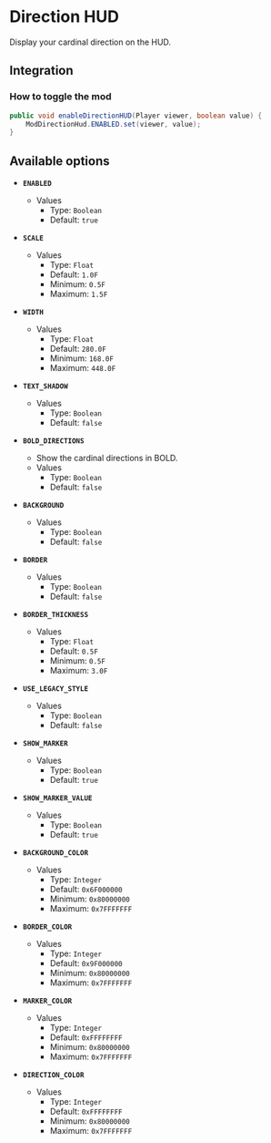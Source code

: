 # Direction HUD

Display your cardinal direction on the HUD.

## Integration

### How to toggle the mod

```java
public void enableDirectionHUD(Player viewer, boolean value) {
    ModDirectionHud.ENABLED.set(viewer, value);
}
```

## Available options

- __`ENABLED`__
    - Values
        - Type: `Boolean`
        - Default: `true`

- __`SCALE`__
    - Values
        - Type: `Float`
        - Default: `1.0F`
        - Minimum: `0.5F`
        - Maximum: `1.5F`

- __`WIDTH`__
    - Values
        - Type: `Float`
        - Default: `280.0F`
        - Minimum: `168.0F`
        - Maximum: `448.0F`

- __`TEXT_SHADOW`__
    - Values
        - Type: `Boolean`
        - Default: `false`

- __`BOLD_DIRECTIONS`__
    - Show the cardinal directions in BOLD.
    - Values
        - Type: `Boolean`
        - Default: `false`

- __`BACKGROUND`__
    - Values
        - Type: `Boolean`
        - Default: `false`

- __`BORDER`__
    - Values
        - Type: `Boolean`
        - Default: `false`

- __`BORDER_THICKNESS`__
    - Values
        - Type: `Float`
        - Default: `0.5F`
        - Minimum: `0.5F`
        - Maximum: `3.0F`

- __`USE_LEGACY_STYLE`__
    - Values
        - Type: `Boolean`
        - Default: `false`

- __`SHOW_MARKER`__
    - Values
        - Type: `Boolean`
        - Default: `true`

- __`SHOW_MARKER_VALUE`__
    - Values
        - Type: `Boolean`
        - Default: `true`

- __`BACKGROUND_COLOR`__
    - Values
        - Type: `Integer`
        - Default: `0x6F000000`
        - Minimum: `0x80000000`
        - Maximum: `0x7FFFFFFF`

- __`BORDER_COLOR`__
    - Values
        - Type: `Integer`
        - Default: `0x9F000000`
        - Minimum: `0x80000000`
        - Maximum: `0x7FFFFFFF`

- __`MARKER_COLOR`__
    - Values
        - Type: `Integer`
        - Default: `0xFFFFFFFF`
        - Minimum: `0x80000000`
        - Maximum: `0x7FFFFFFF`

- __`DIRECTION_COLOR`__
    - Values
        - Type: `Integer`
        - Default: `0xFFFFFFFF`
        - Minimum: `0x80000000`
        - Maximum: `0x7FFFFFFF`

